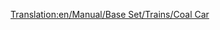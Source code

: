 [[Translation:en/Manual/Base Set/Trains/Coal Car]]
{{it/Manuale/Set base/Treni/Vagoni|Nome=Carro per carbone
|Costo=2.062
|Vuoto=18
|Pieno=48
|Pieno2=53
|Pieno3=55
|Capacità1=30 tonnellate di carbone
|Capacità2=35 tonnellate di carbone
|Capacità3=37 tonnellate di carbone
|Immagine1=[[File:it/Manuale/Set base/Treni/VagoneCarboneTeB.png]]
|Immagine2=[[File:it/Manuale/Set base/Treni/VagoneCarboneArB.png]]
|Immagine1m=[[File:it/Manuale/Set base/Treni/VagoneCarboneTeM.png]]
|Immagine2m=[[File:it/Manuale/Set base/Treni/VagoneCarboneArM.png]]
|ClimaB=5
|ClimaM=5
|Descrizione=Carro a tramoggia per il trasporto del [[it/Manuale/Set base/Carichi/Carbone|carbone]]. &Egrave; specializzato in questo tipo di carico, che è prodotto dalle miniere di carbone e utilizzato dalle centrali elettriche.
}}